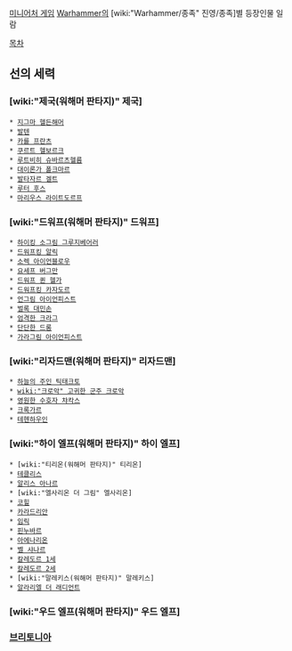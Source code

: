 [[미니어처 게임]] [[Warhammer]]의 [wiki:"Warhammer/종족" 진영/종족]별 등장인물 일람

[[목차]]

== 선의 세력 ==
=== [wiki:"제국(워해머 판타지)" 제국] ===
 * [[지그마 헬든해머]]
 * [[발텐]]
 * [[카를 프란츠]]
 * [[쿠르트 헬보르크]]
 * [[루트비히 슈바르츠헬름]]
 * [[대이론가 폴크마르]]
 * [[발타자르 겔트]]
 * [[루터 후스]]
 * [[마리우스 라이트도르프]]

=== [wiki:"드워프(워해머 판타지)" 드워프] ===
 * [[하이킹 소그림 그루지베어러]]
 * [[드워프킹 알릭]]
 * [[소렉 아이언블로우]]
 * [[요세프 버그만]]
 * [[드워프 퀸 헬가]]
 * [[드워프킹 카자도르]]
 * [[언그림 아이언피스트]]
 * [[벌록 대민손]]
 * [[엄격한 크라그]]
 * [[단단한 드롱]]
 * [[가라그림 아이언피스트]]

=== [wiki:"리자드맨(워해머 판타지)" 리자드맨] ===
 * [[하늘의 주인 틱태크토]]
 * [[wiki:"크로악" 고귀한 군주 크로악]]
 * [[영원한 수호자 챠칵스]]
 * [[크록가르]]
 * [[테헨하우인]]

=== [wiki:"하이 엘프(워해머 판타지)" 하이 엘프] ===
 * [wiki:"티리온(워해머 판타지)" 티리온]
 * [[테클리스]]
 * [[알리스 아나르]]
 * [wiki:"엘사리온 더 그림" 엘사리온]
 * [[코힐]]
 * [[카라드리안]]
 * [[임릭]]
 * [[핀누바르]]
 * [[아에나리온]]
 * [[벨 샤나르]]
 * [[칼레도르 1세]]
 * [[칼레도르 2세]]
 * [wiki:"말레키스(워해머 판타지)" 말레키스]
 * [[알라리엘 더 래디언트]]

=== [wiki:"우드 엘프(워해머 판타지)" 우드 엘프] ===

=== [[브리토니아]] ===
